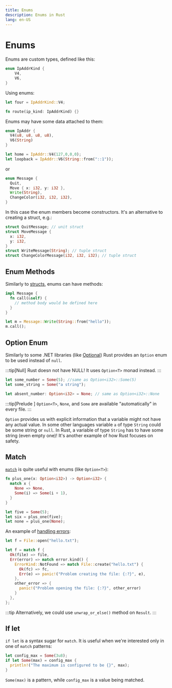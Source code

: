 ```yaml
---
title: Enums
description: Enums in Rust
lang: en-US
---
```


# Enums

Enums are custom types, defined like this:

```rust
enum IpAddrKind {
    V4,
    V6,
}
```

Using enums:

```rust
let four = IpAddrKind::V4;

fn route(ip_kind: IpAddrKind) {}
```

Enums may have some data attached to them:

```rust
enum IpAddr {
  V4(u8, u8, u8, u8),
  V6(String)
}

let home = IpAddr::V4(127,0,0,0);
let loopback = IpAddr::V6(String::from("::1"));
```

or

```rust
enum Message {
  Quit,
  Move { x: i32, y: i32 },
  Write(String),
  ChangeColor(i32, i32, i32),
}
```

In this case the enum members become constructors. It's an alternative to
creating a struct, e.g.:

```rust
struct QuitMessage; // unit struct
struct MoveMessage {
  x: i32,
  y: i32,
}
struct WriteMessage(String); // tuple struct
struct ChangeColorMessage(i32, i32, i32); // tuple struct
```

## Enum Methods

Similarly to [structs](./structs), enums can have methods:

```rust
impl Message {
  fn call(&self) {
    // method body would be defined here
  }
}

let m = Message::Write(String::from("hello"));
m.call();
```

## Option Enum

Similarly to some .NET libraries (like
[Optional](https://github.com/nlkl/Optional)) Rust provides an `Option` enum to
be used instead of `null`.

:::tip[Null]
Rust doesn not have NULL! It uses `Option<T>` monad instead.
:::

```rust
let some_number = Some(5); //same as Option<i32>::Some(5)
let some_string = Some("a string");

let absent_number: Option<i32> = None; // same as Option<i32>::None
```

:::tip[Prelude ]
`Option<T>`, `None`, and `Some` are available "automatically" in every file.
:::

`Option` provides us with explicit information that a variable might not have
any actual value. In some other languages variable `a` of type `String` could be
some string or `null`. In Rust, a variable of type `String` has to have some
string (even empty one)! It's another example of how Rust focuses on safety.


## Match

[`match`](./basics.md#conditions) is quite useful with enums (like `Option<T>`):

```rust
fn plus_one(x: Option<i32>) -> Option<i32> {
  match x {
    None => None,
    Some(i) => Some(i + 1),
  }
}

let five = Some(5);
let six = plus_one(five);
let none = plus_one(None);
```

An example of [handling errors](./handling-errors):

```rust
let f = File::open("hello.txt");

let f = match f {
  Ok(file) => file,
  Err(error) => match error.kind() {
    ErrorKind::NotFound => match File::create("hello.txt") {
      Ok(fc) => fc,
      Err(e) => panic!("Problem creating the file: {:?}", e),
    },
    other_error => {
      panic!("Problem opening the file: {:?}", other_error)
    }
  },
};
```

:::tip
Alternatively, we could use `unwrap_or_else()` method on `Result`.
:::

## If let

`if let` is a syntax sugar for `match`. It is useful when we're interested only
in one of `match` patterns:

```rust
let config_max = Some(3u8);
if let Some(max) = config_max {
  println!("The maximum is configured to be {}", max);
}
```

`Some(max)` is a pattern, while `config_max` is a value being matched.